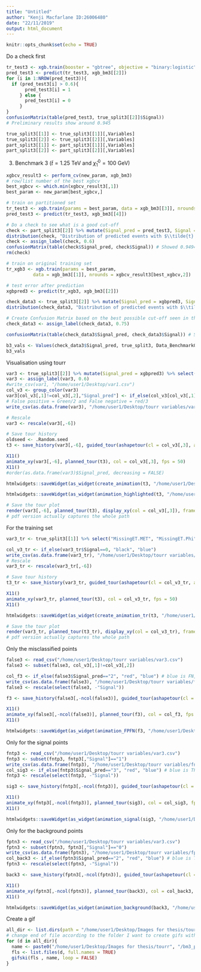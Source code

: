 ```yaml
---
title: "Untitled"
author: "Kenji Macfarlane ID:26006480"
date: "22/11/2019"
output: html_document
---
```


```r
knitr::opts_chunk$set(echo = TRUE)
```

Do a check first
```r
tr_test3 <- xgb.train(booster = "gbtree", objective = "binary:logistic", data = xgb_bm3[[1]], nrounds = 500, max_depth = 6, eval_metric = "logloss", n_estimators = 500, gamma = 0, alpha = 0)
pred_test3 <- predict(tr_test3, xgb_bm3[[2]])
for (i in 1:NROW(pred_test3)){
  if (pred_test3[i] > 0.6){
       pred_test3[i] = 1
     } else {
       pred_test3[i] = 0
     }
}
confusionMatrix(table(pred_test3, true_split3[[2]]$Signal))
# Preliminary results show around 0.945

true_split3[[1]] <- true_split3[[1]][,Variables]
true_split3[[2]] <- true_split3[[2]][,Variables]
part_split3[[1]] <- part_split3[[1]][,Variables]
part_split3[[2]] <- part_split3[[2]][,Variables]

```

3) Benchmark 3 ($\tilde{t} = 1.25$ TeV and $\tilde{\chi}_1^0 = 100$ GeV)
```r
xgbcv_result3 <- perform_cv(new_param, xgb_bm3)
# row/list number of the best xgbcv
best_xgbcv <- which.min(xgbcv_result3[,1])
best_param <- new_param[best_xgbcv,]

# train on partitioned set
tr_test3 <- xgb.train(params = best_param, data = xgb_bm3[[3]], nrounds = xgbcv_result3[best_xgbcv,2])
pred_test3 <- predict(tr_test3, xgb_bm3[[4]])

# Do a check to see what is a good cut-off
check <- part_split3[[2]] %>% mutate(Signal_pred = pred_test3, Signal = as.factor(Signal))
distribution(check, "Distribution of predicted events with $\\tilde{t} = 1.225$ TeV and $\\tilde{\chi}_1^0 = 400$ GeV - Preliminary")
check <- assign_label(check, 0.6)
confusionMatrix(table(check$Signal_pred, check$Signal)) # Showed 0.9494 accuracy
rm(check)

# train on original training set
tr_xgb3 <- xgb.train(params = best_param, 
          data = xgb_bm3[[1]], nrounds = xgbcv_result3[best_xgbcv,2])

# test error after prediction
xgbpred3 <- predict(tr_xgb3, xgb_bm3[[2]])

check_data3 <- true_split3[[2]] %>% mutate(Signal_pred = xgbpred3, Signal = as.factor(Signal))
distribution(check_data3, "Distribution of predicted events with $\\tilde{t} = 1.25$ TeV and $\\tilde{\\chi}_1^0 = 100$ GeV")

# Create Confusion Matrix based on the best possible cut-off seen in the plot (roughly 100 Events or less with Backgrounds is good I think)
check_data3 <- assign_label(check_data3, 0.75)

confusionMatrix(table(check_data3$Signal_pred, check_data3$Signal)) # Showed an improvement to 0.9503

b3_vals <- Values(check_data3$Signal_pred, true_split3, Data_Benchmark03, 0.6574)
b3_vals
```

Visualisation using tourr
```r
var3 <- true_split3[[2]] %>% mutate(Signal_pred = xgbpred3) %>% select("MissingET.MET", "MissingET.Phi", "Lepton.PT", "Lepton.Phi", "ScalarHT.HT", "Signal", "Signal_pred") %>% sample_n(NROW(true_split3[[2]])/10)
var3 <- assign_label(var3, 0.6)
#write_csv(var1, "/home/user1/Desktop/var1.csv")
col_v3 <- group_color(var3)   
var3[col_v3[,1]!=col_v3[,2],"Signal_pred"] <- if_else(col_v3[col_v3[,1]!=col_v3[,2],1]=="black", 2, 3)  
# False positive = Green/2 and False negative = red/3
write_csv(as.data.frame(var3), "/home/user1/Desktop/tourr variables/var3.csv")

# Rescale
var3 <- rescale(var3[,-6])

# Save tour history
oldseed <- .Random.seed
t3 <- save_history(var3[,-6], guided_tour(ashapetour(cl = col_v3[,3], alpha = 0.4, hull_var = c("black")), search_f = tourr:::search_better, alpha = pi/2, cooling = 0.5), step_size = Inf)

X11()
animate_xy(var3[,-6], planned_tour(t3), col = col_v3[,3], fps = 50)
X11()
#order(as.data.frame(var3)$Signal_pred, decreasing = FALSE)

htmlwidgets::saveWidget(as_widget(create_animation(t3, "/home/user1/Desktop/tourr variables/var3.csv", var3)), "/home/user1/Desktop/Images for thesis/plotly animation/bm3_test.html")

htmlwidgets::saveWidget(as_widget(animation_highlighted(t3, "/home/user1/Desktop/tourr variables/var3.csv", var3)), "/home/user1/Desktop/Images for thesis/plotly animation/bm3_highlighted.html")

# Save the tour plot  
render(var3[,-6], planned_tour(t3), display_xy(col = col_v3[,3]), frames = 50, "png", "/home/user1/Desktop/Images for thesis/tourr/bm3/bm3_proper-%03d.png")
# pdf version actually captures the whole path
```

For the training set
```r
var3_tr <- true_split3[[1]] %>% select("MissingET.MET", "MissingET.Phi", "Lepton.PT", "Lepton.Phi", "ScalarHT.HT", "Signal") %>% sample_n(NROW(true_split3[[1]])/10)

col_v3_tr <- if_else(var3_tr$Signal==0, "black", "blue")
write_csv(as.data.frame(var3_tr), "/home/user1/Desktop/tourr variables/var3_tr.csv")
# Rescale
var3_tr <- rescale(var3_tr[,-6])

# Save tour history
t3_tr <- save_history(var3_tr, guided_tour(ashapetour(cl = col_v3_tr, alpha = 0.4, hull_var = c("black")), search_f = tourr:::search_better, alpha = pi/2, cooling = 0.5), step_size = Inf)

X11()
animate_xy(var3_tr, planned_tour(t3), col = col_v3_tr, fps = 50)
X11()

htmlwidgets::saveWidget(as_widget(create_animation_tr(t3, "/home/user1/Desktop/tourr variables/var3_tr.csv", var3_tr)), "/home/user1/Desktop/Images for thesis/tourr/plotly animation/bm3_test_tr.html")

# Save the tour plot
render(var3_tr, planned_tour(t3_tr), display_xy(col = col_v3_tr), frames = 50, "png", "/home/user1/Desktop/Images for thesis/tourr/bm2/bm2_tr1-%03d.png")
# pdf version actually captures the whole path
```

Only the misclassified points
```r
false3 <- read_csv("/home/user1/Desktop/tourr variables/var3.csv")
false3 <- subset(false3, col_v3[,1]!=col_v3[,2])

col_f3 <- if_else(false3$Signal_pred=="2", "red", "blue") # blue is FN, red is FP
write_csv(as.data.frame(false3), "/home/user1/Desktop/tourr variables/false3.csv")
false3 <- rescale(select(false3, -"Signal"))

f3 <- save_history(false3[,-ncol(false3)], guided_tour(ashapetour(cl = col_f3, alpha = 0.4, hull_var = c("red")), search_f = tourr:::search_better, alpha = pi/2, cooling = 0.5), step_size = Inf)

X11()
animate_xy(false3[,-ncol(false3)], planned_tour(f3), col = col_f3, fps = 50)
X11()

htmlwidgets::saveWidget(as_widget(animation_FPFN(f3, "/home/user1/Desktop/tourr variables/false3.csv", false3)), "/home/user1/Desktop/Images for thesis/plotly animation/fpfn3.html")

```

Only for the signal points
```r
fntp3 <- read_csv("/home/user1/Desktop/tourr variables/var3.csv")
fntp3 <- subset(fntp3, fntp3[,"Signal"]=="1")
write_csv(as.data.frame(fntp3), "/home/user1/Desktop/tourr variables/fntp3.csv")
col_sig3 <- if_else(fntp3$Signal_pred=="3", "red", "blue") # blue is TP, red is FN
fntp3 <- rescale(select(fntp3, -"Signal"))

sig3 <- save_history(fntp3[,-ncol(fntp3)], guided_tour(ashapetour(cl = col_sig3, alpha = 0.4, hull_var = c("red")), search_f = tourr:::search_better, alpha = pi/2, cooling = 0.5), step_size = Inf)

X11()
animate_xy(fntp3[,-ncol(fntp3)], planned_tour(sig3), col = col_sig3, fps = 50)
X11()

htmlwidgets::saveWidget(as_widget(animation_signal(sig3, "/home/user1/Desktop/tourr variables/fntp3.csv", fntp3)), "/home/user1/Desktop/Images for thesis/plotly animation/fntp3.html")

```

Only for the background points
```r
fptn3 <- read_csv("/home/user1/Desktop/tourr variables/var3.csv")
fptn3 <- subset(fptn3, fptn3[,"Signal"]=="0")
write_csv(as.data.frame(fptn3), "/home/user1/Desktop/tourr variables/fptn3.csv")
col_back3 <- if_else(fptn3$Signal_pred=="2", "red", "blue") # blue is TN, red is FP
fptn3 <- rescale(select(fptn3, -"Signal"))

back3 <- save_history(fptn3[,-ncol(fptn3)], guided_tour(ashapetour(cl = col_back3, alpha = 0.4, hull_var = c("blue")), search_f = tourr:::search_better, alpha = pi/2, cooling = 0.5), step_size = Inf)

X11()
animate_xy(fptn3[,-ncol(fptn3)], planned_tour(back3), col = col_back3, fps = 50)
X11()

htmlwidgets::saveWidget(as_widget(animation_background(back3, "/home/user1/Desktop/tourr variables/fptn3.csv", fptn3)), "/home/user1/Desktop/Images for thesis/plotly animation/fptn3.html")

```

Create a gif
```r
all_dir <- list.dirs(path = "/home/user1/Desktop/Images for thesis/tourr/bm3/proper", recursive = TRUE)
# change end of file according to the folder I want to create gifs with
for (d in all_dir){
  name <- paste0("/home/user1/Desktop/Images for thesis/tourr", "/bm3_proper.gif") # change pasted name to match the run number
  fls <- list.files(d, full.names = TRUE)
  gifski(fls , name, loop = FALSE)
}
```


